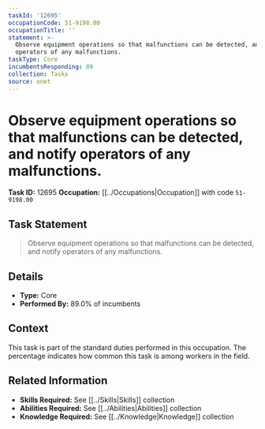 ```yaml
---
taskId: '12695'
occupationCode: 51-9198.00
occupationTitle: ''
statement: >-
  Observe equipment operations so that malfunctions can be detected, and notify
  operators of any malfunctions.
taskType: Core
incumbentsResponding: 89
collection: Tasks
source: onet
---
```

# Observe equipment operations so that malfunctions can be detected, and notify operators of any malfunctions.

**Task ID:** 12695
**Occupation:** [[../Occupations|Occupation]] with code `51-9198.00`

## Task Statement

> Observe equipment operations so that malfunctions can be detected, and notify operators of any malfunctions.

## Details

- **Type:** Core
- **Performed By:** 89.0% of incumbents

## Context

This task is part of the standard duties performed in this occupation. The percentage indicates how common this task is among workers in the field.

## Related Information

- **Skills Required:** See [[../Skills|Skills]] collection
- **Abilities Required:** See [[../Abilities|Abilities]] collection
- **Knowledge Required:** See [[../Knowledge|Knowledge]] collection
